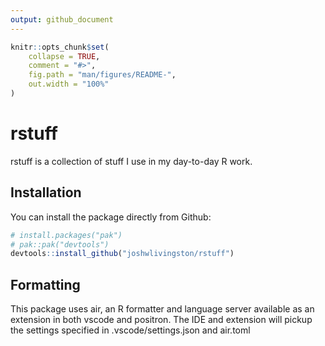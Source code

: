 ```yaml
---
output: github_document
---
```


<!-- README.md is generated from README.Rmd. Please edit that file -->

```r
knitr::opts_chunk$set(
	collapse = TRUE,
	comment = "#>",
	fig.path = "man/figures/README-",
	out.width = "100%"
)
```

# rstuff

<!-- badges: start -->
<!-- badges: end -->

rstuff is a collection of stuff I use in my day-to-day R work.

## Installation

You can install the package directly from Github:

``` r
# install.packages("pak")
# pak::pak("devtools")
devtools::install_github("joshwlivingston/rstuff")
```

## Formatting
This package uses air, an R formatter and language server available as an extension in both vscode and positron. 
The IDE and extension will pickup the settings specified in .vscode/settings.json and air.toml
